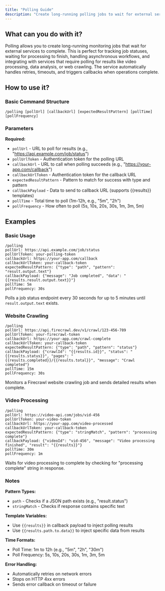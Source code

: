 ```yaml
---
title: "Polling Guide"
description: "Create long-running polling jobs to wait for external services to complete and trigger callbacks"
---
```


## What can you do with it?

Polling allows you to create long-running monitoring jobs that wait for external services to complete. This is perfect for tracking job statuses, waiting for processing to finish, handling asynchronous workflows, and integrating with services that require polling for results like video processing, data analysis, or web crawling. The service automatically handles retries, timeouts, and triggers callbacks when operations complete.

## How to use it?

### Basic Command Structure
```
/polling [pollUrl] [callbackUrl] [expectedResultPattern] [pollTime] [pollFrequency]
```

### Parameters

**Required:**

- `pollUrl` - URL to poll for results (e.g., "https://api.example.com/job/status")
- `pollUrlToken` - Authentication token for the polling URL
- `callbackUrl` - URL to call when polling succeeds (e.g., "https://your-app.com/callback")  
- `callbackUrlToken` - Authentication token for the callback URL
- `expectedResultPattern` - Pattern to match for success with type and pattern
- `callbackPayload` - Data to send to callback URL (supports {{results}} templates)
- `pollTime` - Total time to poll (1m-12h, e.g., "5m", "2h")
- `pollFrequency` - How often to poll (5s, 10s, 20s, 30s, 1m, 3m, 5m)


## Examples

### Basic Usage
```
/polling
pollUrl: https://api.example.com/job/status
pollUrlToken: your-polling-token
callbackUrl: https://your-app.com/callback
callbackUrlToken: your-callback-token
expectedResultPattern: {"type": "path", "pattern": "result.output.text"}
callbackPayload: {"message": "Job completed", "data": "{{results.result.output.text}}"}
pollTime: 5m
pollFrequency: 30s
```
Polls a job status endpoint every 30 seconds for up to 5 minutes until `result.output.text` exists.

### Website Crawling
```
/polling
pollUrl: https://api.firecrawl.dev/v1/crawl/123-456-789
pollUrlToken: your-firecrawl-token
callbackUrl: https://your-app.com/crawl-complete
callbackUrlToken: your-callback-token
expectedResultPattern: {"type": "path", "pattern": "status"}
callbackPayload: {"crawlId": "{{results.id}}", "status": "{{results.status}}", "pages": "{{results.completed}}/{{results.total}}", "message": "Crawl completed"}
pollTime: 15m
pollFrequency: 30s
```
Monitors a Firecrawl website crawling job and sends detailed results when complete.

### Video Processing
```
/polling
pollUrl: https://video-api.com/jobs/vid-456
pollUrlToken: your-video-token
callbackUrl: https://your-app.com/video-processed
callbackUrlToken: your-callback-token
expectedResultPattern: {"type": "stringMatch", "pattern": "processing complete"}
callbackPayload: {"videoId": "vid-456", "message": "Video processing finished", "result": "{{results}}"}
pollTime: 30m
pollFrequency: 1m
```
Waits for video processing to complete by checking for "processing complete" string in response.

### Notes

**Pattern Types:**
- `path` - Checks if a JSON path exists (e.g., "result.status")
- `stringMatch` - Checks if response contains specific text

**Template Variables:**
- Use `{{results}}` in callback payload to inject polling results
- Use `{{results.path.to.data}}` to inject specific data from results

**Time Formats:**
- Poll Time: 1m to 12h (e.g., "5m", "2h", "30m")
- Poll Frequency: 5s, 10s, 20s, 30s, 1m, 3m, 5m

**Error Handling:**
- Automatically retries on network errors
- Stops on HTTP 4xx errors
- Sends error callback on timeout or failure